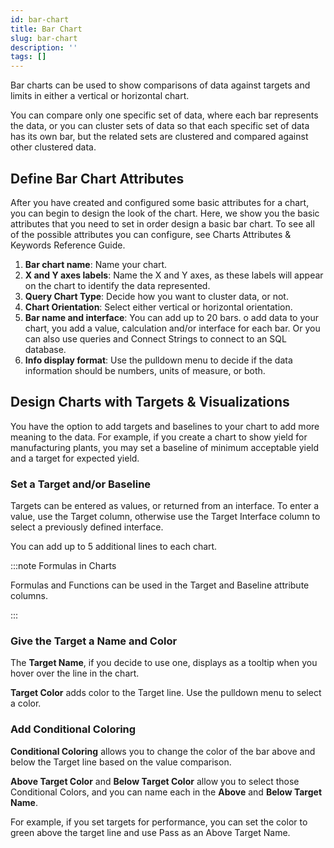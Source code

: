 ```yaml
---
id: bar-chart
title: Bar Chart
slug: bar-chart
description: ''
tags: []
---
```



Bar charts can be used to show comparisons of data against targets and limits in either a vertical or horizontal chart.

You can compare only one specific set of data, where each bar represents the data, or you can cluster sets of data so that each specific set of data has its own bar, but the related sets are clustered and compared against other clustered data.

<StylizedImage
  imgURL="img/designer/barchart-enduser.png"
  alt="Bar Chart End User"
/>

## Define Bar Chart Attributes

After you have created and configured some basic attributes for a chart, you can begin to design the look of the chart. Here, we show you the basic attributes that you need to set in order design a basic bar chart. To see all of the possible attributes you can configure, see Charts Attributes & Keywords Reference Guide.

1. **Bar chart name**: Name your chart.
2. **X and Y axes labels**: Name the X and Y axes, as these labels will appear on the chart to identify the data represented.
3. **Query Chart Type**: Decide how you want to cluster data, or not.
4. **Chart Orientation**: Select either vertical or horizontal orientation.
5. **Bar name and interface**: You can add up to 20 bars. o add data to your chart, you add a value, calculation and/or interface for each bar. Or you can also use queries and Connect Strings to connect to an SQL database.
6. **Info display format**: Use the pulldown menu to decide if the data information should be numbers, units of measure, or both.

<StylizedImage
  imgURL="img/designer/charts-attributes.png"
  alt="Chart Attributes"
/>

## Design Charts with Targets & Visualizations

You have the option to add targets and baselines to your chart to add more meaning to the data. For example, if you create a chart to show yield for manufacturing plants, you may set a baseline of minimum acceptable yield and a target for expected yield.

### Set a Target and/or Baseline

Targets can be entered as values, or returned from an interface. To enter a value, use the Target column, otherwise use the Target Interface column to select a previously defined interface.

You can add up to 5 additional lines to each chart.

:::note Formulas in Charts

Formulas and Functions can be used in the Target and Baseline attribute columns.

:::

### Give the Target a Name and Color

The **Target Name**, if you decide to use one, displays as a tooltip when you hover over the line in the chart.

**Target Color** adds color to the Target line. Use the pulldown menu to select a color.

### Add Conditional Coloring

**Conditional Coloring** allows you to change the color of the bar above and below the Target line based on the value comparison.

**Above Target Color** and **Below Target Color** allow you to select those Conditional Colors, and you can name each in the **Above** and **Below Target Name**.

For example, if you set targets for performance, you can set the color to green above the target line and use Pass as an Above Target Name.

<StylizedImage
  imgURL="img/designer/charts-coloring.png"
  alt="Charts Coloring"
/>